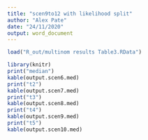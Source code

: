 ```yaml
---
title: "scen9to12 with likelihood split"
author: "Alex Pate"
date: "24/11/2020"
output: word_document
---
```


```r
load("R_out/multinom results Table3.RData")

library(knitr)
print("median")
kable(output.scen6.med)
print("t2")
kable(output.scen7.med)
print("t3")
kable(output.scen8.med)
print("t4")
kable(output.scen9.med)
print("t5")
kable(output.scen10.med)
```
